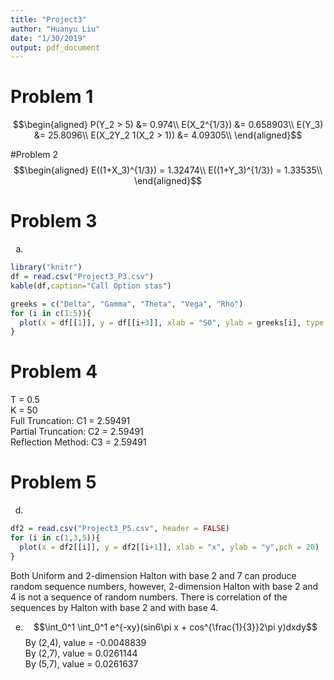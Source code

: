 ```yaml
---
title: "Project3"
author: "Huanyu Liu"
date: "1/30/2019"
output: pdf_document
---
```


# Problem 1

$$\begin{aligned}
P(Y_2 > 5) &= 0.974\\
E(X_2^{1/3}) &= 0.658903\\
E(Y_3) &= 25.8096\\
E(X_2Y_2 1(X_2 > 1)) &= 4.09305\\
\end{aligned}$$  

#Problem 2
$$\begin{aligned}
E((1+X_3)^{1/3}) = 1.32474\\
E((1+Y_3)^{1/3}) = 1.33535\\
\end{aligned}$$

# Problem 3
(a)  
```r
library("knitr")
df = read.csv("Project3_P3.csv")
kable(df,caption="Call Option stas")
```
  
  
```r

greeks = c("Delta", "Gamma", "Theta", "Vega", "Rho")
for (i in c(1:5)){
  plot(x = df[[1]], y = df[[i+3]], xlab = "S0", ylab = greeks[i], type = "b", pch = 18)
}
```
  
# Problem 4
T = 0.5  
K = 50  
Full Truncation: C1 = 2.59491    
Partial Truncation: C2 = 2.59491  
Reflection Method: C3 = 2.59491  

# Problem 5
(d)
```r
df2 = read.csv("Project3_P5.csv", header = FALSE)
for (i in c(1,3,5)){
  plot(x = df2[[i]], y = df2[[i+1]], xlab = "x", ylab = "y",pch = 20)
}
```

Both Uniform and 2-dimension Halton with base 2 and 7 can produce random sequence numbers, however, 2-dimension Halton with base 2 and 4 is not a sequence of random numbers. There is correlation of the sequences by Halton with base 2 and with base 4.  
  
  
    
      
      
(e)
$$\int_0^1 \int_0^1 e^{-xy}(sin6\pi x + cos^{\frac{1}{3}}2\pi y)dxdy$$
By (2,4), value = -0.0048839  
By (2,7), value = 0.0261144  
By (5,7), value = 0.0261637